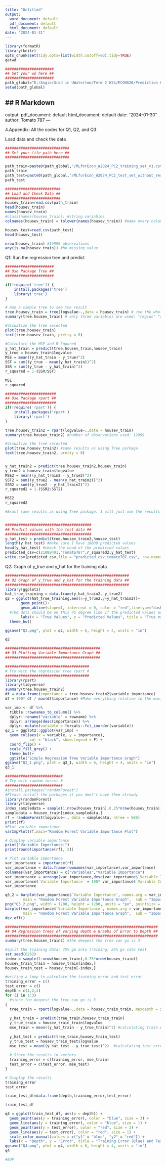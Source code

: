 ---
title: "Untitled"
output:
  word_document: default
  pdf_document: default
  html_document: default
date: "2024-01-31"
---

```{r setup, include=FALSE, echo=FALSE}
library(formatR)
library(knitr)
opts_chunk$set(tidy.opts=list(width.cutoff=80),tidy=TRUE)
getwd

######################
## Set your wd here ##
######################
path_global="D:/Angie/Grad in UWaterloo/Term 2 W24/ECON626/Prediction Competition/PC2"
setwd(path_global)

```
## R Markdown
---
output:
  pdf_document: default
  html_document: default
date: "2024-01-30"
author: Tomato 787
---

\newpage
4.Appendix: All the codes for Q1, Q2, and Q3\

Load data and check the data

```{r}
#############################
## Set your file path here ##
#############################

path_train=paste0(path_global,"/MLforEcon_W2024_PC2_training_set_v1.csv")
path_train
path_test=paste0(path_global,"/MLforEcon_W2024_PC2_test_set_without_response_variable_v1.csv")
path_test

#########################
## Load and Check Data ##
#########################
housev_train=read.csv(path_train)
head(housev_train)
names(housev_train)
#class(names(housev_train)) #string variables
colnames(housev_train) = tolower(names(housev_train)) #make every column name lower case

housev_test=read.csv(path_test)
head(housev_test)

nrow(housev_train) #19999 observations
any(is.na(housev_train)) #No missing value
```

Q1: Run the regression tree and predict
```{r}

######################
## Use Package Tree ##
######################

if(!require('tree')) {
    install.packages('tree')
    library('tree')
}

# Run a simple tree to see the result
tree.housev_train = tree(logvalue~.,data = housev_train) # use the whole training dataset as training data
summary(tree.housev_train) # only three variables are used: "region" "rooms"  "unitsf"

#Visualize the tree selected
plot(tree.housev_train)
text(tree.housev_train, pretty = 0)

#Calculate the MSE and R Sqaured
y_hat_train = predict(tree.housev_train,housev_train)
y_true = housev_train$logvalue
MSE = mean((y_hat_train - y_true)^2)
SST = sum((y_true - mean(y_hat_train))^2)
SSR = sum((y_true - y_hat_train)^2)
r_squared = 1-(SSR/SST)

MSE
r_squared
```

```{r}

#######################
## Use Package rpart ##
#######################
if(!require('rpart')) {
    install.packages('rpart')
    library('rpart')
}

tree.housev_train2 = rpart(logvalue~.,data = housev_train)
summary(tree.housev_train2) #number of observations used: 19999

#Visualize the tree selected
plot(tree.housev_train2) #same results as using Tree package
text(tree.housev_train2, pretty = 0)


y_hat_train2 = predict(tree.housev_train2,housev_train)
y_true2 = housev_train$logvalue
MSE2 = mean((y_hat_train2 - y_true2)^2)
SST2 = sum((y_true2 - mean(y_hat_train2))^2)
SSR2 = sum((y_true2 - y_hat_train2)^2)
r_squared2 = 1-(SSR2/SST2)

MSE2 
r_squared2

#Exact same results as using Tree package. I will just use the results from rpart


#######################################
## Predict values with the test data ##
#######################################
y_hat_test = predict(tree.housev_train2,housev_test)
length(y_hat_test) #make sure I have 10000 predicted values
head(y_hat_test) #check the head of the predicted values
predicted_csv=c(21088401,"Tomato787",r_squared2,y_hat_test)
write.csv(predicted_csv,file = "predicted_csv_tomato787.csv", row.names=FALSE, col.names = FALSE) #after saving it as a csv, I still have to manually delete the first row(the column name)


```


Q2: Graph of y_true and y_hat for the training data
```{r}

########################################################
## Q2 Graph of y_true and y_hat for the training data ##
########################################################
library(ggplot2)
hat_true_training = data.frame(y_hat_train2, y_true2)
q2 = ggplot(hat_true_training,aes(x=y_true2,y=y_hat_train2))+
       geom_point()+
       geom_abline(slope=1, intercept = 0, color = "red",linetype="dashed")+ 
  #The dots should be on this 45 degree line if the predicted values are accurate
       labs(x = "True Values", y = "Predicted Values", title = "True vs. Predicted Values")+
  theme_bw()

ggsave("Q2.png", plot = q2, width = 6, height = 4, units = "in")

q2

```

```{r}
###########################################
## Q3 Plotting Variable Importance Graph ##
###########################################

######################################
# Try with the regression tree rpart #
######################################
library(rpart)
library(tidyverse)
summary(tree.housev_train2)
df = data.frame(importance = tree.housev_train2$variable.importance)
df = 100* df / max(df$importance) #Make everything relative to the maximum

var_imp <- df %>% 
  tibble::rownames_to_column() %>% 
  dplyr::rename("variable" = rowname) %>% 
  dplyr::arrange(desc(importance)) %>%
  dplyr::mutate(variable = forcats::fct_inorder(variable))
q3_1 = ggplot2::ggplot(var_imp) +
  geom_col(aes(x = variable, y = importance),
           col = "black", show.legend = F) +
  coord_flip() +
  scale_fill_grey() +
  theme_bw()+
  ggtitle("Simple Regression Tree Variable Importance Graph")
ggsave("Q3_1.png", plot = q3_1, width = 6, height = 4, units = "in")
q3_1
```


```{r}
##########################
# Try with random forest #
##########################
#install.packages("randomForest")
#Please install the packages if you dont't have them already
library(randomForest)
library(tidyverse)
index_sampledata = sample(1:nrow(housev_train),0.25*nrow(housev_train)) #only using 25% of the training data as when I tried with all data, it took too long
sampledata = housev_train[index_sampledata,]
rf = randomForest(logvalue~., data = sampledata, ntree = 500)
print(rf)
#Plot variable importance
varImpPlot(rf,main="Random Forest Variable Importance Plot")

# Display variable importance
print("Variable Importance:")
print(round(importance(rf), 2))

# Plot variable importance
var_importance = importance(rf)
var_importance = data.frame(rownames(var_importance),var_importance)
colnames(var_importance) = c("Variables","Variable Importance")
var_importance = arrange(var_importance,desc(var_importance$`Variable Importance`))
var_importance$`Variable Importance` = 100* var_importance$`Variable Importance`/max(var_importance$`Variable Importance`) #Make everything relative to the maximum
var_importance

q3_2 = barplot(var_importance$`Variable Importance`, names.arg = var_importance$`Variables`, horiz = TRUE,
        main = "Random Forest Variable Importance Graph",  sub = "Importance relative to the maximum", col = "red", las = 2)
png("Q3_2.png", width = 1200, height = 1200, units = "px", pointsize = 12)
barplot(var_importance$`Variable Importance`, names.arg = var_importance$`Variables`, horiz = TRUE,
        main = "Random Forest Variable Importance Graph",  sub = "Importance relative to the maximum", col = "red", las = 2)
dev.off()
```

```{r}

#####################################################################
## Q4 Regression trees of varying depth & Graphs of Error to Depth ##
#####################################################################
summary(tree.housev_train2) #the deepest the tree can go is 3

#split the training data: 75% go into training, 25% go into test
set.seed(6262)
index = sample(1:nrow(housev_train),0.75*nrow(housev_train))
housev_train_train = housev_train[index,]
housev_train_test = housev_train[-index,]

#writing a loop to calculate the training error and test error
training_error = c()
test_error = c()
depth = c(1,2,3)
for (i in 1:3) 
  #since the deepest the tree can go is 3
{
  tree_train = rpart(logvalue~.,data = housev_train_train, maxdepth = i)
  
  y_hat_train = predict(tree_train,housev_train_train)
  y_true_train = housev_train_train$logvalue
  mse_train = mean((y_hat_train - y_true_train)^2) #calculating train error
  
  y_hat_test = predict(tree_train,housev_train_test)
  y_true_test = housev_train_test$logvalue
  mse_test = mean((y_hat_test - y_true_test)^2)  #calculating test error
  
  # Store the results in vectors
  training_error = c(training_error, mse_train)
  test_error = c(test_error, mse_test)
}  

# Display the results
training_error
test_error

train_test_df=data.frame(depth,training_error,test_error)

train_test_df

q4 = ggplot(train_test_df, aes(x = depth)) +
  geom_point(aes(y = training_error), color = "blue", size = 3) +
  geom_line(aes(y = training_error), color = "blue", size = 1) +
  geom_point(aes(y = test_error), color = "red", size = 3) +
  geom_line(aes(y = test_error), color = "red", size = 1) +
  scale_color_manual(values = c("y1" = "blue", "y2" = "red")) +
  labs(x = "Depth", y = "Error", title = "Training Error (Blue) and Test Error (Red)")
ggsave("Q4.png", plot = q4, width = 6, height = 4, units = "in")
q4

#EOF

```


